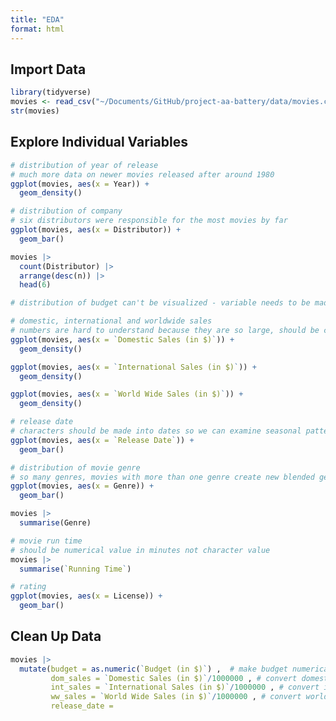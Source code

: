 ```yaml
---
title: "EDA"
format: html
---
```


## Import Data

```r
library(tidyverse)
movies <- read_csv("~/Documents/GitHub/project-aa-battery/data/movies.csv")
str(movies)
```

## Explore Individual Variables

```r
# distribution of year of release
# much more data on newer movies released after around 1980
ggplot(movies, aes(x = Year)) +
  geom_density()

# distribution of company
# six distributors were responsible for the most movies by far
ggplot(movies, aes(x = Distributor)) +
  geom_bar()

movies |>
  count(Distributor) |>
  arrange(desc(n)) |>
  head(6)

# distribution of budget can't be visualized - variable needs to be made into numerical values, not characters

# domestic, international and worldwide sales
# numbers are hard to understand because they are so large, should be converted to millions or billions of dollars
ggplot(movies, aes(x = `Domestic Sales (in $)`)) +
  geom_density()

ggplot(movies, aes(x = `International Sales (in $)`)) +
  geom_density()

ggplot(movies, aes(x = `World Wide Sales (in $)`)) +
  geom_density()

# release date
# characters should be made into dates so we can examine seasonal patterns
ggplot(movies, aes(x = `Release Date`)) +
  geom_bar()

# distribution of movie genre
# so many genres, movies with more than one genre create new blended genre, messy and hard to gain any info from
ggplot(movies, aes(x = Genre)) +
  geom_bar()

movies |>
  summarise(Genre)

# movie run time
# should be numerical value in minutes not character value
movies |>
  summarise(`Running Time`)

# rating
ggplot(movies, aes(x = License)) +
  geom_bar()
```

## Clean Up Data

```r

movies |>
  mutate(budget = as.numeric(`Budget (in $)`) ,  # make budget numerical factor and simplify name
         dom_sales = `Domestic Sales (in $)`/1000000 , # convert domestic sales to millions
         int_sales = `International Sales (in $)`/1000000 , # convert international sales to millions
         ww_sales = `World Wide Sales (in $)`/1000000 , # convert worldwide sales to millions
         release_date = 
```

